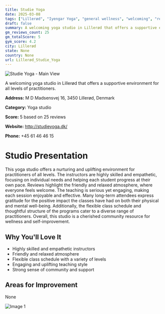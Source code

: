 ```yaml
---
title: Studie Yoga
date: 2025-03-08
tags: ["Lillerød", "Iyengar Yoga", "general wellness", "welcoming", "relaxed atmosphere", "Lillerød"]  
draft: false
summary: A welcoming yoga studio in Lillerød that offers a supportive environment for all levels of practitioners.
gm_reviews_count: 25
gm_totalScore: 5
gym_score: 4.2
city: Lillerød
state: None
country: None
url: Lillerød_Studie_Yoga
---
```


<div className="aspect-[16/9] relative my-8">
  <img 
    src="https://streetviewpixels-pa.googleapis.com/v1/thumbnail?panoid=25XX7zFjIvu90I3KTpFQpw&cb_client=maps_sv.tactile.gps&w=203&h=100&yaw=54.35171&pitch=0&thumbfov=100"
    alt="Studie Yoga - Main View"
    className="object-cover absolute inset-0 w-full h-full rounded-lg"
  />
</div>

A welcoming yoga studio in Lillerød that offers a supportive environment for all levels of practitioners.

**Address:** M D Madsensvej 16, 3450 Lillerød, Denmark

**Category:** Yoga studio

**Score:** 5 based on 25 reviews

**Website:** http://studieyoga.dk/

**Phone:** +45 61 46 46 15

# Studio Presentation

This yoga studio offers a nurturing and uplifting environment for practitioners of all levels. The instructors are highly skilled and empathetic, focusing on individual needs and helping each student progress at their own pace. Reviews highlight the friendly and relaxed atmosphere, where everyone feels welcome. The teaching is serious yet engaging, making each session enjoyable and effective. Many long-term attendees express gratitude for the positive impact the classes have had on both their physical and mental well-being. Additionally, the flexible class schedule and thoughtful structure of the programs cater to a diverse range of practitioners. Overall, this studio is a cherished community resource for wellness and self-improvement.



## Why You'll Love It

- Highly skilled and empathetic instructors
- Friendly and relaxed atmosphere
- Flexible class schedule with a variety of levels
- Engaging and uplifting teaching style
- Strong sense of community and support

## Areas for Improvement

None

<div className="grid grid-cols-1 xl:grid-cols-2 gap-4 my-8">
<div className="aspect-[4/3] relative"><img src="https://lh5.googleusercontent.com/p/AF1QipPFq2vX0_srN3xmVeJbawEpsPUbeXOf67t7MYtz=w1920-h1080-k-no" alt="Image 1" className="object-cover absolute inset-0 w-full h-full rounded-lg" /></div>
</div>